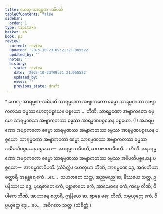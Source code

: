```yaml
---
title: ဟေတု-အာရမ္မဏ-အဓိပတိ
tableOfContents: false
sidebar:
  order: 1
type: tipitaka
basket: ab
book: p3
review:
  current: review
  updated: '2025-10-23T09:21:21.065522'
  updated_by: ''
  notes: ''
  history:
  - state: review
    date: '2025-10-23T09:21:21.065522'
    updated_by: ''
    notes: ''
    previous_state: draft
---
```



<ReviewStatus review={frontmatter.review} showDetails={true} />

<HypothesisAnnotation frontmatter={frontmatter} />

<DynamicBreadcrumb />

<Paragraph type="center" book="p3">
* ဟေတု-အာရမ္မဏ-အဓိပတိ
</Paragraph>

<Division number="5" book="p3" e="ch" v="39" p="396">

<Paragraph number="2026" book="p3">
သာရမ္မဏော အဗျာကတော ဓမ္မော သာရမ္မဏဿ အဗျာကတဿ ဓမ္မဿ ဟေတုပစ္စယေန ပစ္စယော…  တီဏိ.
</Paragraph>

</Division>
<Division number="6" book="p3" e="ch" v="39" p="396">

<Paragraph number="2027" book="p3">
သာရမ္မဏော အဗျာကတော ဓမ္မော သာရမ္မဏဿ အဗျာကတဿ ဓမ္မဿ အာရမ္မဏပစ္စယေန ပစ္စယော. (1)
</Paragraph>

<Paragraph number="2028" book="p3">
အနာရမ္မဏော အဗျာကတော ဓမ္မော သာရမ္မဏဿ အဗျာကတဿ ဓမ္မဿ အာရမ္မဏပစ္စယေန ပစ္စယော.
</Paragraph>

</Division>
<Division number="7" book="p3" e="ch" v="39" p="396">

<Paragraph number="2029" book="p3">
သာရမ္မဏော အဗျာကတော ဓမ္မော သာရမ္မဏဿ အဗျာကတဿ ဓမ္မဿ အဓိပတိပစ္စယေန ပစ္စယော—  အာရမ္မဏာဓိပတိ, သဟဇာတာဓိပတိ…  တီဏိ. အနာရမ္မဏော အဗျာကတော ဓမ္မော သာရမ္မဏဿ အဗျာကတဿ ဓမ္မဿ အဓိပတိပစ္စယေန ပစ္စယော—  အာရမ္မဏာဓိပတိ. (သံခိတ္တံ.)
</Paragraph>

</Division>
<Division number="8" book="p3" e="ch" v="39" p="396">

<Paragraph number="2030" book="p3">
ဟေတုယာ တီဏိ, အာရမ္မဏေ ဒွေ, အဓိပတိယာ စတ္တာရိ, အနန္တရေ ဧကံ …ပေ…  သဟဇာတေ သတ္တ, အညမညေ ဆ, နိဿယေ သတ္တ, ဥပနိဿယေ ဒွေ, ပုရေဇာတေ ဧကံ, ပစ္ဆာဇာတေ ဧကံ, အာသေဝနေ ဧကံ, ကမ္မေ တီဏိ, ဝိပါကေ တီဏိ, အာဟာရေ စတ္တာရိ, ဣန္ဒြိယေ ဆ, ဈာနေ မဂ္ဂေ တီဏိ, သမ္ပယုတ္တေ ဧကံ, ဝိပ္ပယုတ္တေ ဒွေ …ပေ…  အဝိဂတေ သတ္တ. (သံခိတ္တံ.)
</Paragraph>
</Division>